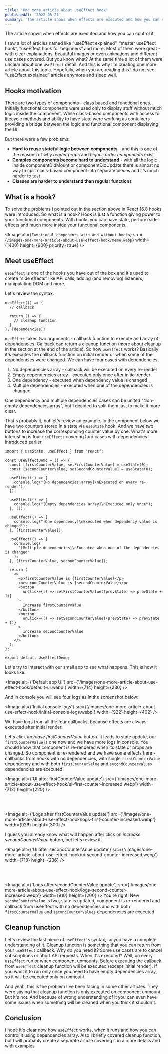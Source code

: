```yaml
---
title: 'One more article about useEffect hook'
publishedAt: '2022-05-21'
summary: 'The article shows when effects are executed and how you can control it.'
---
```


<Callout emoji="💡">
  The article shows when effects are executed and how you can control it.
</Callout>

I saw a lot of articles named like “useEffect explained”, “master useEffect hook”, “useEffect hook for beginners” and more. Most of them were great - with clear explanations, beautiful images or even animations and different use cases covered. But you know what? At the same time a lot of them were unclear about one `useEffect` detail. And this is why I’m creating one more article about this topic. Hopefully, when you are reading this I do not see  “useEffect explained” articles anymore and sleep well.

## Hooks motivation

There are two types of components - class based and functional ones. Initially functional components were used only to display stuff without much logic inside the component. While class-based components with access to lifecycle methods and ability to have state were working as containers providing a bridge between the logic and functional component displaying the UI.

But there were a few problems:

- **Hard to reuse stateful logic between components** - and this is one of the reasons of why *render props* and *higher-order components* exist
- **Complex components become hard to understand** - with all the logic inside componentDidMount or componentDidUpdate there is almost no way to split class-based component into separate pieces and it’s much harder to test
- **Classes are harder to understand than regular functions**

## What is a hook?

To solve the problems I pointed out in the section above in React 16.8 hooks were introduced. So what is a hook? Hook is just a function giving power to your functional components. With hooks you can have state, perform side effects and much more inside your functional components.

<Image
    alt={`Functional components with and without hooks`}
    src={`/images/one-more-article-about-use-effect-hook/meme.webp`}
    width={1400}
    height={900}
    priority={true}
/>

## Meet useEffect

`useEffect` is one of the hooks you have out of the box and it's used to create “side effects” like API calls, adding (and removing) listeners, manipulating DOM and more.

Let's review the syntax:
```tsx
useEffect(() => {
  // callback

  return () => {
    // cleanup function
  }
}, [dependencies])
```
`useEffect` takes two arguments - callback function to execute and array of dependencies. Callback can return a cleanup function (more about cleanup in the section at the end of the article). So how `useEffect` works? Basically it's executes the callback function on initial render or when some of the dependencies were changed. We can have four cases with dependencies:

1. No dependencies array - callback will be executed on every re-render
2. Empty dependencies array - executed only once after initial render
3. One dependency - executed when dependency value is changed
4. Multiple dependencies - executed when one of the dependencies is changed

One dependency and multiple dependencies cases can be united "Non-empty dependencies array", but I decided to split them just to make it more clear.

That's probably it, but let's review an example. In the component below we have two counters stored in a state via `useState` hook. And we have two buttons to increase the corresponding counter value by one. What's more interesting is four `useEffects` covering four cases with dependencies I introduced earlier.

```tsx
import { useState, useEffect } from "react";

const UseEffectDemo = () => {
  const [firstCounterValue, setFirstCounterValue] = useState(0);
  const [secondCounterValue, setSecondCounterValue] = useState(0);

  useEffect(() => {
    console.log("[No dependencies array]\nExecuted on every re-render");
  });

  useEffect(() => {
    console.log("[Empty dependencies array]\nExecuted only once");
  }, []);

  useEffect(() => {
    console.log("[One dependency]\nExecuted when dependency value is changed");
  }, [firstCounterValue]);

  useEffect(() => {
    console.log(
      "[Multiple dependencies]\nExecuted when one of the dependencies is changed"
    );
  }, [firstCounterValue, secondCounterValue]);

  return (
    <>
      <p>firstCounterValue is {firstCounterValue}</p>
      <p>secondCounterValue is {secondCounterValue}</p>
      <button
        onClick={() => setFirstCounterValue((prevState) => prevState + 1)}
      >
        Increase firstCounterValue
      </button>
      <button
        onClick={() => setSecondCounterValue((prevState) => prevState + 1)}
      >
        Increase secondCounterValue
      </button>
    </>
  );
};

export default UseEffectDemo;
```

Let's try to interact with our small app to see what happens. This is how it looks like:

<Image
    alt={'Default app UI'}
    src={'/images/one-more-article-about-use-effect-hook/default-ui.webp'}
    width={714}
    height={230}
/>

And in console you will see four logs as in the screenshot below:

<Image
    alt={'Initial console logs'}
    src={'/images/one-more-article-about-use-effect-hook/initial-console-logs.webp'}
    width={922}
    height={402}
/>

We have logs from all the four callbacks, because effects are always executed after initial render.

Let's click *Increase firstCounterValue* button. It leads to state update, our `firstCounterValue` is one now and we have more logs in console. You should know that component is re-rendered when its state or props are changed. So component is re-rendered and we have some effects here - callbacks from hooks with no dependencies, with single `firstCounterValue` dependency and with both `firstCounterValue` and `secondCounterValues` dependencies are executed.

<Image
    alt={'UI after firstCounterValue update'}
    src={'/images/one-more-article-about-use-effect-hook/ui-first-counter-increased.webp'}
    width={712}
    height={220}
/>

<br/><br/>

<Image
    alt={'Logs after firstCounterValue update'}
    src={'/images/one-more-article-about-use-effect-hook/logs-first-counter-increased.webp'}
    width={926}
    height={300}
/>

I guess you already know what will happen after click on *increase secondCounterValue* button, but let's review it.

<Image
    alt={'UI after secondCounterValue update'}
    src={'/images/one-more-article-about-use-effect-hook/ui-second-counter-increased.webp'}
    width={718}
    height={236}
/>

<br/><br/>

<Image
    alt={'Logs after secondCounterValue update'}
    src={'/images/one-more-article-about-use-effect-hook/logs-second-counter-increased.webp'}
    width={910}
    height={200}
/>
You're right! New `secondCounterValue` is two, state is updated, component is re-rendered and callback from useEffect with no dependencies and with both `firstCounterValue` and `secondCounterValues` dependencies are executed.

## Cleanup function

Let's review the last piece of `useEffect's` syntax, so you have a complete understanding of it. Cleanup function is something that you can return from your `useEffect` callback. Why do you need it? Some use cases are to cancel subscriptions or abort API requests. When it's executed? Well, on every `useEffect` run or when component unmounts. Before executing the callback from `useEffect` cleanup function will be executed (except initial render). If you want it to run only once you need to have empty dependencies array, so it will be executed only on unmount.

And yeah, this is the problem I've been facing in some other articles. They were saying that cleanup function is only executed on component unmount. But it's not. And because of wrong understanding of it you can even have some issues when something will be cleaned when you think it shouldn't.

## Conclusion

I hope it's clear now how `useEffect` works, when it runs and how you can control it using dependencies array. Also I briefly covered cleanup function, but I will probably create a separate article covering it in a more details and with examples